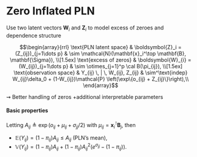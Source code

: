 # Zero Inflated PLN

Use two latent vectors $\mathbf{W}_i$ and $\mathbf{Z}_i$ to model excess of zeroes and dependence structure

$$\begin{array}{rrl}
  \text{PLN latent space} &  \boldsymbol{Z}_i  = (Z_{ij})_{j=1\dots p} & \sim  \mathcal{N}(\mathbf{x}_i^\top \mathbf{B}, \mathbf{\Sigma}), \\[1.5ex]
   \text{excess of zeros} &  \boldsymbol{W}_{i} = (W_{ij})_{j=1\dots p} & \sim \otimes_{j=1}^p \cal B(\pi_{ij}),   \\[1.5ex]
  \text{observation space} &  Y_{ij} \, | \, W_{ij}, Z_{ij} & \sim^\text{indep} W_{ij}\delta_0 + (1-W_{ij})\mathcal{P} \left(\exp\{o_{ij} + Z_{ij}\}\right),\\
\end{array}$$

$\rightsquigarrow$ Better handling of zeros +additional interpretable parameters


#### Basic properties

Letting $A_{ij} \triangleq \exp \left( o_{ij} + \mu_{ij} + \sigma_{jj}/2\right)$ with $\mu_{ij} = \mathbf{x}_i^\intercal \mathbf{B}_j$, then

- $\mathbb{E}\left(Y_{ij}\right) =  (1-\pi_{ij}) A_{ij} \leq A_{ij}$ (PLN's mean),
- $\mathbb{V}\left(Y_{ij}\right) = (1-\pi_{ij})A_{ij} + (1-\pi_{ij})A_{ij}^2 \left( e^{\sigma_{jj}} - (1-\pi_{ij}) \right)$.
